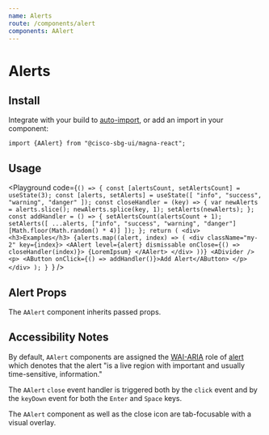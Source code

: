 ```yaml
---
name: Alerts
route: /components/alert
components: AAlert
---
```


# Alerts

## Install

Integrate with your build to [auto-import](/#integrating), or add an import in your component:

```
import {AAlert} from "@cisco-sbg-ui/magna-react";
```

## Usage

<Playground
  code={`() => {
  const [alertsCount, setAlertsCount] = useState(3);
  const [alerts, setAlerts] = useState([
    "info",
    "success",
    "warning",
    "danger"
  ]);
  const closeHandler = (key) => {
    var newAlerts = alerts.slice();
    newAlerts.splice(key, 1);
    setAlerts(newAlerts);
  };
  const addHandler = () => {
    setAlertsCount(alertsCount + 1);
    setAlerts([
      ...alerts,
      ["info", "success", "warning", "danger"][Math.floor(Math.random() * 4)]
    ]);
  };
  return (
    <div>
      <h3>Examples</h3>
      {alerts.map((alert, index) => (
        <div className="my-2" key={index}>
          <AAlert
            level={alert}
            dismissable
            onClose={() => closeHandler(index)}>
            {LoremIpsum}
          </AAlert>
        </div>
      ))}
      <ADivider />
      <p>
        <AButton onClick={() => addHandler()}>Add Alert</AButton>
      </p>
    </div>
  );
}
`}
/>

## Alert Props

The `AAlert` component inherits passed props.

<Props of="AAlert" />

## Accessibility Notes

By default, `AAlert` components are assigned the [WAI-ARIA](https://www.w3.org/WAI/standards-guidelines/aria/) role of [alert](https://www.w3.org/TR/wai-aria/#alert) which denotes that the alert "is a live region with important and usually time-sensitive, information."

The `AAlert` `close` event handler is triggered both by the `click` event and by the `keyDown` event for both the `Enter` and `Space` keys.

The `AAlert` component as well as the close icon are tab-focusable with a visual overlay.
